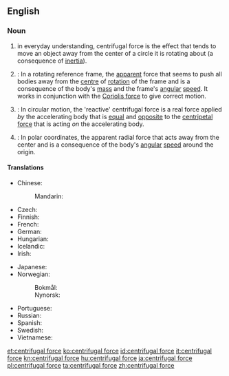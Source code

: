 ==English==

{{wikipedia}}

===Noun===
{{en-noun|head=[[centrifugal]] [[force]]}}

# in everyday understanding, centrifugal force is the effect that tends to move an object away from the center of a circle it is rotating about (a consequence of [[inertia]]).
# {{context|physics|lang=en}}: In a rotating reference frame, the [[apparent]] force that seems to push all bodies away from the [[centre]] of [[rotation]] of the frame and is a consequence of the body's [[mass]] and the frame's [[angular]] [[speed]]. It works in conjunction with the [[Coriolis force]] to give correct motion.
# {{context|physics|lang=en}}: In circular motion, the 'reactive' centrifugal force is a real force applied ''by'' the accelerating body that is [[equal]] and [[opposite]] to the [[centripetal force]] that is acting ''on'' the accelerating body.
# {{context|physics|lang=en}}: In polar coordinates, the apparent radial force that acts away from the center and is a consequence of the body's [[angular]] [[speed]] around the origin.

====Translations====
{{trans-top|a force}}
* Chinese:
*: Mandarin: {{t|cmn|離心力|tr=líxīnlì|sc=Hani}}
* Czech: {{t|cs|odstředivá síla|f}}
* Finnish: {{t|fi|keskipakoisvoima}}
* French: {{t|fr|force centrifuge|f}}
* German: {{t+|de|Zentrifugalkraft|f}}
* Hungarian: {{t+|hu|centrifugális erő}}
* Icelandic: {{t|is|miðflóttakraftur|m}}
* Irish: {{t|ga|fórsa lártheifeach|m}}
{{trans-mid}}
* Japanese: {{t+|ja|遠心力|tr=えんしんりょく, enshinryoku|sc=Jpan}}
* Norwegian:
*: Bokmål: {{t|no|sentrifugalkraft|m|f}}
*: Nynorsk: {{t|nn|sentrifugalkraft|f}}
* Portuguese: {{t+|pt|força centrífuga|f}}
* Russian: {{t|ru|центробе́жная си́ла|f}}
* Spanish: {{t|es|fuerza centrífuga|f}}
* Swedish: {{t|sv|centrifugalkraft|c}}
* Vietnamese: {{t|vi|lực li tâm}}
{{trans-bottom}}

[[et:centrifugal force]]
[[ko:centrifugal force]]
[[id:centrifugal force]]
[[it:centrifugal force]]
[[kn:centrifugal force]]
[[hu:centrifugal force]]
[[ja:centrifugal force]]
[[pl:centrifugal force]]
[[ta:centrifugal force]]
[[zh:centrifugal force]]